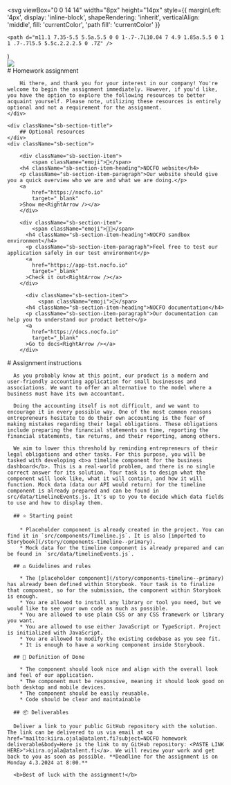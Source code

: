 

  <svg
    viewBox="0 0 14 14"
    width="8px"
    height="14px"
    style={{
      marginLeft: '4px',
      display: 'inline-block',
      shapeRendering: 'inherit',
      verticalAlign: 'middle',
      fill: 'currentColor',
      'path fill': 'currentColor'
    }}
  >
    <path d="m11.1 7.35-5.5 5.5a.5.5 0 0 1-.7-.7L10.04 7 4.9 1.85a.5.5 0 1 1 .7-.7l5.5 5.5c.2.2.2.5 0 .7Z" />
  </svg>
)

<Meta title="NOCFO homework instructions" />

<div className="sb-container">
    <img src={NocfoImg} style={{ maxWidth: 200, marginLeft: -6 }}/>
    <div className='sb-section-title'>
        # Homework assignment

        Hi there, and thank you for your interest in our company! You're welcome to begin the assignment immediately. However, if you'd like, you have the option to explore the following resources to better acquaint yourself. Please note, utilizing these resources is entirely optional and not a requirement for the assignment.
    </div>

    <div className="sb-section-title">
        ## Optional resources
    </div>
    <div className="sb-section">

        <div className="sb-section-item">
            <span className="emoji">🧭</span>
        <h4 className="sb-section-item-heading">NOCFO website</h4>
        <p className="sb-section-item-paragraph">Our website should give you a quick overview who we are and what we are doing.</p>
        <a
            href="https://nocfo.io"
            target="_blank"
        >Show me<RightArrow /></a>
        </div>

        <div className="sb-section-item">
            <span className="emoji">🧑‍🔬</span>
          <h4 className="sb-section-item-heading">NOCFO sandbox environment</h4>
          <p className="sb-section-item-paragraph">Feel free to test our application safely in our test environment</p>
          <a
            href="https://app-tst.nocfo.io"
            target="_blank"
          >Check it out<RightArrow /></a>
        </div>

          <div className="sb-section-item">
              <span className="emoji">📘</span>
          <h4 className="sb-section-item-heading">NOCFO documentation</h4>
          <p className="sb-section-item-paragraph">Our documentation can help you to understand our product better</p>
          <a
            href="https://docs.nocfo.io"
            target="_blank"
          >Go to docs<RightArrow /></a>
        </div>

  </div>
</div>
<div className="sb-container">
  <div className='sb-section-title'>
      # Assignment instructions

      As you probably know at this point, our product is a modern and user-friendly accounting application for small businesses and associations. We want to offer an alternative to the model where a business must have its own accountant.

      Doing the accounting itself is not difficult, and we want to encourage it in every possible way. One of the most common reasons entrepreneurs hesitate to do their own accounting is the fear of making mistakes regarding their legal obligations. These obligations include preparing the financial statements on time, reporting the financial statements, tax returns, and their reporting, among others.

      We aim to lower this threshold by reminding entrepreneurs of their legal obligations and other tasks. For this purpose, you will be tasked with developing <b>a timeline component for the business dashboard</b>. This is a real-world problem, and there is no single correct answer for its solution. Your task is to design what the component will look like, what it will contain, and how it will function. Mock data (data our API would return) for the timeline component is already prepared and can be found in src/data/timelineEvents.js. It's up to you to decide which data fields to use and how to display them.

      ## ⭐ Starting point

        * Placeholder component is already created in the project. You can find it in `src/components/Timeline.js`. It is also [imported to Storybook](/story/components-timeline--primary).
        * Mock data for the timeline component is already prepared and can be found in `src/data/timelineEvents.js`.

      ## ⚖️ Guidelines and rules

        * The [placeholder component](/story/components-timeline--primary) has already been defined within Storybook. Your task is to finalize that component, so for the submission, the component within Storybook is enough.
        * You are allowed to install any library or tool you need, but we would like to see your own code as much as possible.
        * You are allowed to use plain CSS or any CSS framework or library you want.
        * You are allowed to use either JavaScript or TypeScript. Project is initialized with JavaScript.
        * You are allowed to modify the existing codebase as you see fit.
        * It is enough to have a working component inside Storybook.

      ## 📝 Definition of Done

        * The component should look nice and align with the overall look and feel of our application.
        * The component must be responsive, meaning it should look good on both desktop and mobile devices.
        * The component should be easily reusable.
        * Code should be clear and maintainable

      ## 📦 Deliverables

      Deliver a link to your public GitHub repository with the solution. The link can be delivered to us via email at <a href="mailto:kiira.ojala@atalent.fi?subject=NOCFO homework deliverable&body=Here is the link to my GitHub repository: <PASTE LINK HERE>">kiira.ojala@atalent.fi</a>. We will review your work and get back to you as soon as possible. **Deadline for the assignment is on Monday 4.3.2024 at 8:00.**

      <b>Best of luck with the assignment!</b>

  </div>

</div>

<style>
  {`

  .sb-container {
    margin-bottom: 48px;
  }

  p, li {
    font-size: 16px !important;
  }

  .sb-section {
    width: 100%;
    display: flex;
    flex-direction: row;
    gap: 20px;
  }

  img {
    object-fit: cover;
  }

  .sb-section-title {
    margin-bottom: 32px;
  }

  .sb-section a:not(h1 a, h2 a, h3 a) {
    font-size: 14px;
  }

  .sb-section-item, .sb-grid-item {
    flex: 1;
    display: flex;
    flex-direction: column;
  }

  .sb-section-item-heading {
    padding-top: 0px !important;
    padding-bottom: 5px !important;
    margin: 0 !important;
  }
  .sb-section-item-paragraph {
    margin: 0;
    padding-bottom: 10px;
    padding-right: 4rem;
    min-height: 80px;
  }

  .sb-chevron {
    margin-left: 5px;
  }

  .sb-features-grid {
    display: grid;
    grid-template-columns: repeat(2, 1fr);
    grid-gap: 32px 20px;
  }

  .sb-socials {
    display: grid;
    grid-template-columns: repeat(4, 1fr);
  }

  .sb-socials p {
    margin-bottom: 10px;
  }

  .sb-explore-image {
    max-height: 32px;
    align-self: flex-start;
  }

  .sb-addon {
    width: 100%;
    display: flex;
    align-items: center;
    position: relative;
    background-color: #EEF3F8;
    border-radius: 5px;
    border: 1px solid rgba(0, 0, 0, 0.05);
    background: #EEF3F8;
    height: 180px;
    margin-bottom: 48px;
    overflow: hidden;
  }

  .sb-addon-text {
    padding-left: 48px;
    max-width: 240px;
  }

  .sb-addon-text h4 {
    padding-top: 0px;
  }

  .sb-addon-img {
    position: absolute;
    left: 345px;
    top: 0;
    height: 100%;
    width: 200%;
    overflow: hidden;
  }

  .sb-addon-img img {
    width: 650px;
    transform: rotate(-15deg);
    margin-left: 40px;
    margin-top: -72px;
    box-shadow: 0 0 1px rgba(255, 255, 255, 0);
    backface-visibility: hidden;
  }

  @media screen and (max-width: 800px) {
    .sb-addon-img {
      left: 300px;
    }
  }

  @media screen and (max-width: 600px) {
    .sb-section {
      flex-direction: column;
    }

    .sb-features-grid {
      grid-template-columns: repeat(1, 1fr);
    }

    .sb-socials {
      grid-template-columns: repeat(2, 1fr);
    }

    .sb-addon {
      height: 280px;
      align-items: flex-start;
      padding-top: 32px;
      overflow: hidden;
    }

    .sb-addon-text {
      padding-left: 24px;
    }

    .sb-addon-img {
      right: 0;
      left: 0;
      top: 130px;
      bottom: 0;
      overflow: hidden;
      height: auto;
      width: 124%;
    }

    .sb-addon-img img {
      width: 1200px;
      transform: rotate(-12deg);
      margin-left: 0;
      margin-top: 48px;
      margin-bottom: -40px;
      margin-left: -24px;
    }

  }

  .emoji {
    font-size: 3em;
  }
  `}
</style>
